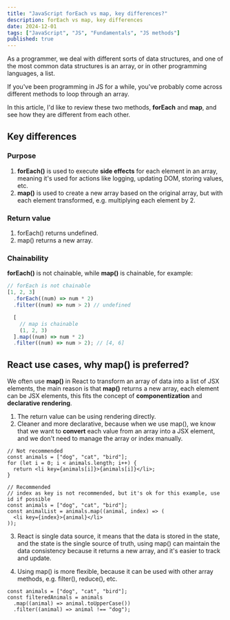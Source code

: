 ```yaml
---
title: "JavaScript forEach vs map, key differences?"
description: forEach vs map, key differences
date: 2024-12-01
tags: ["JavaScript", "JS", "Fundamentals", "JS methods"]
published: true
---
```


As a programmer, we deal with different sorts of data structures, and one of the most common data structures is an array, or in other programming languages, a list.

If you've been programming in JS for a while, you've probably come across different methods to loop through an array.

In this article, I'd like to review these two methods, **forEach** and **map**, and see how they are different from each other.

## Key differences

### Purpose

1. **forEach()** is used to execute **side effects** for each element in an array, meaning it's used for actions like logging, updating DOM, storing values, etc.
2. **map()** is used to create a new array based on the original array, but with each element transformed, e.g. multiplying each element by 2.

### Return value

1. forEach() returns undefined.
2. map() returns a new array.

### Chainability

**forEach()** is not chainable, while **map()** is chainable, for example:

```ts
// forEach is not chainable
[1, 2, 3]
  .forEach((num) => num * 2)
  .filter((num) => num > 2) // undefined

  [
    // map is chainable
    (1, 2, 3)
  ].map((num) => num * 2)
  .filter((num) => num > 2); // [4, 6]
```

## React use cases, why map() is preferred?

We often use **map()** in React to transform an array of data into a list of JSX elements, the main reason is that **map()** returns a new array, each element can be JSX elements, this fits the concept of **componentization** and **declarative rendering**.

1. The return value can be using rendering directly.
2. Cleaner and more declarative, because when we use map(), we know that we want to **convert** each value from an array into a JSX element, and we don't need to manage the array or index manually.

```tsx
// Not recommended
const animals = ["dog", "cat", "bird"];
for (let i = 0; i < animals.length; i++) {
  return <li key={animals[i]}>{animals[i]}</li>;
}

// Recommended
// index as key is not recommended, but it's ok for this example, use id if possible
const animals = ["dog", "cat", "bird"];
const animalList = animals.map((animal, index) => (
  <li key={index}>{animal}</li>
));
```

3. React is single data source, it means that the data is stored in the state, and the state is the single source of truth, using map() can maintain the data consistency because it returns a new array, and it's easier to track and update.

4. Using map() is more flexible, because it can be used with other array methods, e.g. filter(), reduce(), etc.

```tsx
const animals = ["dog", "cat", "bird"];
const filteredAnimals = animals
  .map((animal) => animal.toUpperCase())
  .filter((animal) => animal !== "dog");
```
